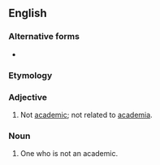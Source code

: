 {{also|non-academic}}
==English==

===Alternative forms===
* {{l|en|non-academic}}

===Etymology===
{{prefix|non|academic|lang=en}}

===Adjective===
{{en-adj|-}}

# Not [[academic]]; not related to [[academia]].

===Noun===
{{en-noun}}

# One who is not an academic.